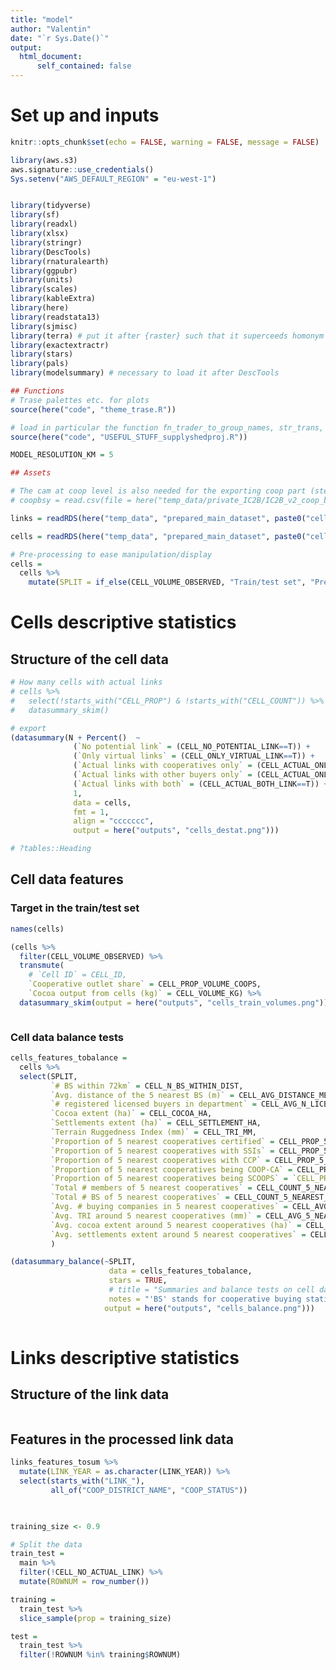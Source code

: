 ```yaml
---
title: "model"
author: "Valentin"
date: "`r Sys.Date()`"
output: 
  html_document:
      self_contained: false
---
```

# Set up and inputs
```r
knitr::opts_chunk$set(echo = FALSE, warning = FALSE, message = FALSE)

library(aws.s3)
aws.signature::use_credentials()
Sys.setenv("AWS_DEFAULT_REGION" = "eu-west-1")


library(tidyverse)
library(sf)
library(readxl)
library(xlsx)
library(stringr)
library(DescTools)
library(rnaturalearth)
library(ggpubr)
library(units)
library(scales)
library(kableExtra)
library(here)
library(readstata13)
library(sjmisc)
library(terra) # put it after {raster} such that it superceeds homonym functions. 
library(exactextractr)
library(stars)
library(pals)
library(modelsummary) # necessary to load it after DescTools

## Functions
# Trase palettes etc. for plots
source(here("code", "theme_trase.R"))

# load in particular the function fn_trader_to_group_names, str_trans, ... 
source(here("code", "USEFUL_STUFF_supplyshedproj.R"))

MODEL_RESOLUTION_KM = 5

## Assets

# The cam at coop level is also needed for the exporting coop part (step 12)
# coopbsy = read.csv(file = here("temp_data/private_IC2B/IC2B_v2_coop_bs_year.csv")) 

links = readRDS(here("temp_data", "prepared_main_dataset", paste0("cell_links_", MODEL_RESOLUTION_KM, "km.Rdata")))

cells = readRDS(here("temp_data", "prepared_main_dataset", paste0("cell_", MODEL_RESOLUTION_KM, "km.Rdata"))) 

```

```r
# Pre-processing to ease manipulation/display
cells = 
  cells %>% 
    mutate(SPLIT = if_else(CELL_VOLUME_OBSERVED, "Train/test set", "Predict set")) 

```


# Cells descriptive statistics

## Structure of the cell data
```r
# How many cells with actual links
# cells %>% 
#   select(!starts_with("CELL_PROP") & !starts_with("CELL_COUNT")) %>% 
#   datasummary_skim()

# export
(datasummary(N + Percent()  ~ 
              (`No potential link` = (CELL_NO_POTENTIAL_LINK==T)) + 
              (`Only virtual links` = (CELL_ONLY_VIRTUAL_LINK==T)) + 
              (`Actual links with cooperatives only` = (CELL_ACTUAL_ONLYCOOP_LINK==T)) + 
              (`Actual links with other buyers only` = (CELL_ACTUAL_ONLYOTHER_LINK==T)) + 
              (`Actual links with both` = (CELL_ACTUAL_BOTH_LINK==T)) + 
              1, 
              data = cells,
              fmt = 1,
              align = "ccccccc",
              output = here("outputs", "cells_destat.png")))

# ?tables::Heading

```

## Cell data features

### Target in the train/test set 
```r
names(cells)

(cells %>% 
  filter(CELL_VOLUME_OBSERVED) %>% 
  transmute(
    # `Cell ID` = CELL_ID,
    `Cooperative outlet share` = CELL_PROP_VOLUME_COOPS, 
    `Cocoa output from cells (kg)` = CELL_VOLUME_KG) %>% 
  datasummary_skim(output = here("outputs", "cells_train_volumes.png")))



```

### Cell data balance tests
```r

cells_features_tobalance =
  cells %>% 
  select(SPLIT, 
         `# BS within 72km` = CELL_N_BS_WITHIN_DIST, 
         `Avg. distance of the 5 nearest BS (m)` = CELL_AVG_DISTANCE_METERS_5_NEAREST_COOPS, 
         `# registered licensed buyers in department` = CELL_AVG_N_LICBUY_IN_DPT, 
         `Cocoa extent (ha)` = CELL_COCOA_HA,
         `Settlements extent (ha)` = CELL_SETTLEMENT_HA,
         `Terrain Ruggedness Index (mm)` = CELL_TRI_MM,
         `Proportion of 5 nearest cooperatives certified` = CELL_PROP_5_NEAREST_COOP_CERTIFIED,
         `Proportion of 5 nearest cooperatives with SSIs` = CELL_PROP_5_NEAREST_COOP_HAS_SSI,
         `Proportion of 5 nearest cooperatives with CCP` = CELL_PROP_5_NEAREST_COOP_SSI_CARGILL,
         `Proportion of 5 nearest cooperatives being COOP-CA` = CELL_PROP_5_NEAREST_COOP_STATUS_SCOOPS,
         `Proportion of 5 nearest cooperatives being SCOOPS` = `CELL_PROP_5_NEAREST_COOP_STATUS_COOP-CA`,
         `Total # members of 5 nearest cooperatives` = CELL_COUNT_5_NEAREST_COOP_FARMERS,
         `Total # BS of 5 nearest cooperatives` = CELL_COUNT_5_NEAREST_COOP_N_KNOWN_BS,
         `Avg. # buying companies in 5 nearest cooperatives` = CELL_AVG_5_NEAREST_COOP_N_KNOWN_BUYERS,
         `Avg. TRI around 5 nearest cooperatives (mm)` = CELL_AVG_5_NEAREST_COOP_BS_10KM_TRI,
         `Avg. cocoa extent around 5 nearest cooperatives (ha)` = CELL_AVG_5_NEAREST_COOP_BS_10KM_COCOA_HA,
         `Avg. settlements extent around 5 nearest cooperatives` = CELL_AVG_5_NEAREST_COOP_BS_10KM_SETTLEMENT_HA
         ) 

(datasummary_balance(~SPLIT, 
                      data = cells_features_tobalance, 
                      stars = TRUE,
                      # title = "Summaries and balance tests on cell data sets to train/test and to predict the cell share of cooperative outlet", 
                      notes = "'BS' stands for cooperative buying stations.", 
                     output = here("outputs", "cells_balance.png")))        
  

```


# Links descriptive statistics

## Structure of the link data 
```r

```

## Features in the processed link data  
```r
links_features_tosum %>% 
  mutate(LINK_YEAR = as.character(LINK_YEAR)) %>% 
  select(starts_with("LINK_"), 
         all_of("COOP_DISTRICT_NAME", "COOP_STATUS"))

  
```

```r
training_size <- 0.9

# Split the data
train_test =
  main %>%
  filter(!CELL_NO_ACTUAL_LINK) %>% 
  mutate(ROWNUM = row_number())

training =
  train_test %>%
  slice_sample(prop = training_size) 

test =
  train_test %>%
  filter(!ROWNUM %in% training$ROWNUM) 

```

